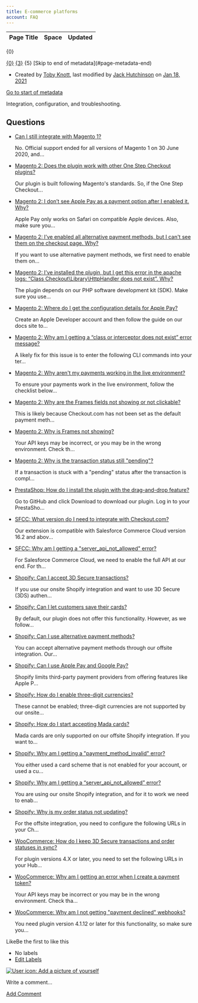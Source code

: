 ```yaml
---
title: E-commerce platforms
account: FAQ 
---
```


<table class="aui"> <thead> <tr class="header"> <th class="search-result-title">Page Title</th> <th class="search-result-space">Space</th> <th class="search-result-date">Updated</th> </tr> </thead> </table> <p class="search-result-count">{0}</p> <tr class="search-result"> <td class="search-result-title"><a href="{1}" class="content-type-{2}"><span>{0}</span></a></td> <td class="search-result-space"><a class="space" href="/display/{4}/" title="{3}">{3}</a></td> <td class="search-result-date"><span class="date" title="{6}">{5}</span></td> </tr> [Skip to end of metadata](#page-metadata-end)

*   Created by [Toby Knott](    /display/~toby.knott
    ), last modified by [Jack Hutchinson](    /display/~jack.hutchinson
    ) on [Jan 18, 2021](/pages/diffpagesbyversion.action?pageId=8486927&selectedPageVersions=10&selectedPageVersions=11 "Show changes")

[Go to start of metadata](#page-metadata-start)

Integration, configuration, and troubleshooting.

Questions
---------

*   [Can I still integrate with Magento 1?](/pages/viewpage.action?pageId=8487221)
    
    No. Official support ended for all versions of Magento 1 on 30 June 2020, and...
    
*   [Magento 2: Does the plugin work with other One Step Checkout plugins?](/pages/viewpage.action?pageId=8487226)
    
    Our plugin is built following Magento's standards. So, if the One Step Checkout...
    
*   [Magento 2: I don’t see Apple Pay as a payment option after I enabled it. Why?](/pages/viewpage.action?pageId=8487219)
    
    Apple Pay only works on Safari on compatible Apple devices. Also, make sure you...
    
*   [Magento 2: I’ve enabled all alternative payment methods, but I can't see them on the checkout page. Why?](/pages/viewpage.action?pageId=8487214)
    
    If you want to use alternative payment methods, we first need to enable them on...
    
*   [Magento 2: I’ve installed the plugin, but I get this error in the apache logs: “Class Checkout\\Library\\HttpHandler does not exist”. Why?](/pages/viewpage.action?pageId=8487223)
    
    The plugin depends on our PHP software development kit (SDK). Make sure you use...
    
*   [Magento 2: Where do I get the configuration details for Apple Pay?](/pages/viewpage.action?pageId=8487217)
    
    Create an Apple Developer account and then follow the guide on our docs site to...
    
*   [Magento 2: Why am I getting a “class or interceptor does not exist” error message?](/pages/viewpage.action?pageId=8487373)
    
    A likely fix for this issue is to enter the following CLI commands into your ter...
    
*   [Magento 2: Why aren't my payments working in the live environment?](/pages/viewpage.action?pageId=8487228)
    
    To ensure your payments work in the live environment, follow the checklist below...
    
*   [Magento 2: Why are the Frames fields not showing or not clickable?](/pages/viewpage.action?pageId=8487371)
    
    This is likely because Checkout.com has not been set as the default payment meth...
    
*   [Magento 2: Why is Frames not showing?](/pages/viewpage.action?pageId=8487369)
    
    Your API keys may be incorrect, or you may be in the wrong environment. Check th...
    
*   [Magento 2: Why is the transaction status still "pending"?](/pages/viewpage.action?pageId=8487367)
    
    If a transaction is stuck with a "pending" status after the transaction is compl...
    
*   [PrestaShop: How do I install the plugin with the drag-and-drop feature?](/pages/viewpage.action?pageId=8487234)
    
    Go to GitHub and click Download to download our plugin. Log in to your PrestaSho...
    
*   [SFCC: What version do I need to integrate with Checkout.com?](/pages/viewpage.action?pageId=8487236)
    
    Our extension is compatible with Salesforce Commerce Cloud version 16.2 and abov...
    
*   [SFCC: Why am I getting a "server\_api\_not\_allowed" error?](/pages/viewpage.action?pageId=8487238)
    
    For Salesforce Commerce Cloud, we need to enable the full API at our end. For th...
    
*   [Shopify: Can I accept 3D Secure transactions?](/pages/viewpage.action?pageId=8487198)
    
    If you use our onsite Shopify integration and want to use 3D Secure (3DS) authen...
    
*   [Shopify: Can I let customers save their cards?](/pages/viewpage.action?pageId=8487212)
    
    By default, our plugin does not offer this functionality. However, as we follow...
    
*   [Shopify: Can I use alternative payment methods?](/pages/viewpage.action?pageId=8487207)
    
    You can accept alternative payment methods through our offsite integration. Our...
    
*   [Shopify: Can I use Apple Pay and Google Pay?](/pages/viewpage.action?pageId=8487209)
    
    Shopify limits third-party payment providers from offering features like Apple P...
    
*   [Shopify: How do I enable three-digit currencies?](/pages/viewpage.action?pageId=8487365)
    
    These cannot be enabled; three-digit currencies are not supported by our onsite...
    
*   [Shopify: How do I start accepting Mada cards?](/pages/viewpage.action?pageId=8487360)
    
    Mada cards are only supported on our offsite Shopify integration. If you want to...
    
*   [Shopify: Why am I getting a "payment\_method\_invalid" error?](/pages/viewpage.action?pageId=8487187)
    
    You either used a card scheme that is not enabled for your account, or used a cu...
    
*   [Shopify: Why am I getting a “server\_api\_not\_allowed” error?](/pages/viewpage.action?pageId=8487192)
    
    You are using our onsite Shopify integration, and for it to work we need to enab...
    
*   [Shopify: Why is my order status not updating?](/pages/viewpage.action?pageId=8487201)
    
    For the offsite integration, you need to configure the following URLs in your Ch...
    
*   [WooCommerce: How do I keep 3D Secure transactions and order statuses in sync?](/pages/viewpage.action?pageId=8487230)
    
    For plugin versions 4.X or later, you need to set the following URLs in your Hub...
    
*   [WooCommerce: Why am I getting an error when I create a payment token?](/pages/viewpage.action?pageId=8487375)
    
    Your API keys may be incorrect or you may be in the wrong environment. Check tha...
    
*   [WooCommerce: Why am I not getting "payment declined" webhooks?](/pages/viewpage.action?pageId=8487232)
    
    You need plugin version 4.1.12 or later for this functionality, so make sure you...
    

LikeBe the first to like this

*   No labels
*   [Edit Labels](# "Edit Labels (Type 'l')")

[![User icon: Add a picture of yourself](/s/en_GB/7901/abf7b35644d5a5d1d7e4b0969a83e8eb2b569fb5/_/images/icons/profilepics/add_profile_pic.svg)](/users/profile/editmyprofilepicture.action)

Write a comment…

[Add Comment](/display/FAQ/E-commerce+platforms?showComments=true&showCommentArea=true#addcomment)
